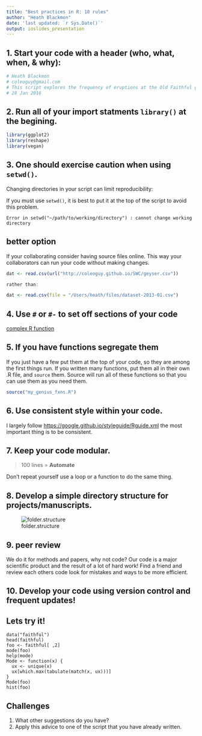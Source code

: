 ```yaml
---
title: "Best practices in R: 10 rules"
author: "Heath Blackmon"
date: 'last updated: `r Sys.Date()`'
output: ioslides_presentation
---
```



## 1. Start your code with a header (who, what, when, & **why**):
```r
# Heath Blackmon
# coleoguy@gmail.com
# This script explores the frequency of eruptions at the Old Faithful geyser
# 28 Jan 2016
```

## 2. Run all of your import statments `library()` at the begining.
  
```r
library(ggplot2)
library(reshape)
library(vegan)
```

## 3. One should exercise caution when using `setwd()`. 

Changing directories in your script can limit reproducibility:  

If you must use `setwd()`, it is best to put it at the top of the script to avoid this problem.

```
Error in setwd("~/path/to/working/directory") : cannot change working directory
```
## better option

If your collaborating consider having source files online. This way your collaborators can run your code without making changes.

```r
dat <- read.csv(url("http://coleoguy.github.io/SWC/geyser.csv"))

rather than:

dat <- read.csv(file = "/Users/heath/files/dataset-2013-01.csv")
```


## 4. Use `#` or `#-` to set off sections of your code 
[complex R function](https://github.com/coleoguy/evobir/blob/master/R/AncCond.R)


## 5. If you have functions segregate them
If you just have a few put them at the top of your code, so they are among the first things run. If you written many functions, put them all in their own .R file, and `source` them. Source will run all of these functions so that you can use them as you need them.

```r
source("my_genius_fxns.R")
```

## 6. Use consistent style within your code.
I largely follow <https://google.github.io/styleguide/Rguide.xml> the most important thing is to be consistent.

## 7. Keep your code modular. 
>100 lines = __Automate__ 

Don't repeat yourself use a loop or a function to do the same thing. 

## 8. Develop a simple directory structure for projects/manuscripts.  

![folder.structure](./images/dummy.png)

## 9. peer review 
We do it for methods and papers, why not code? Our code is a major scientific product and the result of a lot of hard work!  Find a friend and review each others code look for mistakes and ways to be more efficient.

## 10. Develop your code using version control and frequent updates!

## Lets try it!

```
data("faithful")
head(faithful)
foo <- faithful[ ,2]
mode(foo)
help(mode)
Mode <- function(x) {
  ux <- unique(x)
  ux[which.max(tabulate(match(x, ux)))]
}
Mode(foo)
hist(foo)
```

## Challenges

1. What other suggestions do you have?
2. Apply this advice to one of the script that you have already written.

&nbsp;

